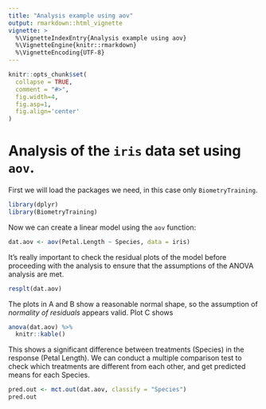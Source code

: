 ```yaml
---
title: "Analysis example using aov"
output: rmarkdown::html_vignette
vignette: >
  %\VignetteIndexEntry{Analysis example using aov}
  %\VignetteEngine{knitr::rmarkdown}
  %\VignetteEncoding{UTF-8}
---
```


```r
knitr::opts_chunk$set(
  collapse = TRUE,
  comment = "#>",
  fig.width=4, 
  fig.asp=1, 
  fig.align='center'
)
```

# Analysis of the `iris` data set using `aov`.

First we will load the packages we need, in this case only `BiometryTraining`.

```r
library(dplyr)
library(BiometryTraining)
```

Now we can create a linear model using the `aov` function:

```r
dat.aov <- aov(Petal.Length ~ Species, data = iris)
```

It's really important to check the residual plots of the model before proceeding with the analysis to ensure that the assumptions of the ANOVA analysis are met.

```r
resplt(dat.aov)
```

The plots in A and B show a reasonable normal shape, so the assumption of _normality of residuals_ appears valid. Plot C shows 

```r
anova(dat.aov) %>% 
  knitr::kable()
```
This shows a significant difference between treatments (Species) in the response (Petal Length). We can conduct a multiple comparison test to check which treatments are different from each other, and get predicted means for each Species.

```r
pred.out <- mct.out(dat.aov, classify = "Species")
pred.out
```



